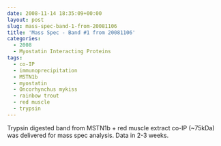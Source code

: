 ```yaml
---
date: 2008-11-14 18:35:09+00:00
layout: post
slug: mass-spec-band-1-from-20081106
title: 'Mass Spec - Band #1 from 20081106'
categories:
  - 2008
  - Myostatin Interacting Proteins
tags:
  - co-IP
  - immunoprecipitation
  - MSTN1b
  - myostatin
  - Oncorhynchus mykiss
  - rainbow trout
  - red muscle
  - trypsin
---
```


Trypsin digested band from MSTN1b + red muscle extract co-IP (~75kDa) was delivered for mass spec analysis. Data in 2-3 weeks.
